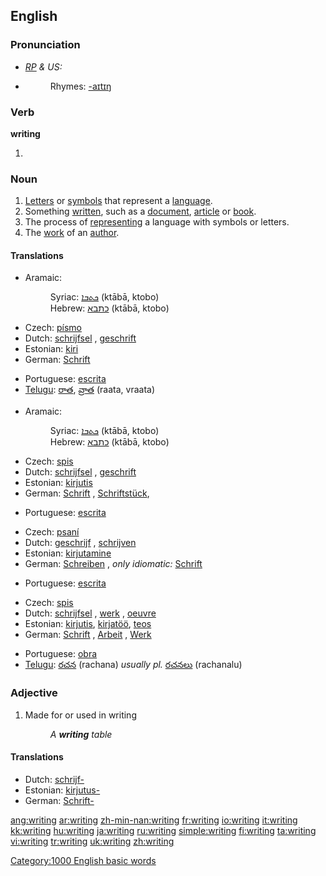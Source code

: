 ==English==

{{rank|expected|considered|proper|758|writing|allowed|per|result}}

===Pronunciation===
* ''[[RP]] & US:'' {{IPA|/ˈɹaɪtɪŋ/}}
*{{audio|en-us-writing.ogg|Audio (US)}}
*:Rhymes: [[Rhymes:English:-aɪtɪŋ|-aɪtɪŋ]]

===Verb===
'''writing'''

# {{present participle of|write}}

===Noun===
{{en-noun}}
{{wikipedia}}

# [[letter|Letters]] or [[symbol]]s that represent a [[language]].
# Something [[written]], such as a [[document]], [[article]] or [[book]].
# The process of [[represent]]ing a language with symbols or letters.
# The [[work]] of an [[author]].

====Translations====
{{trans-top|letters or symbols that represent a language}}
*Aramaic:
*:Syriac: [[ܟܬܒܐ]] (ktābā, ktobo) {{m}}
*:Hebrew: [[כתבא]] (ktābā, ktobo) {{m}}
*Czech: [[písmo]] {{n}}
*Dutch: [[schrijfsel]] {{n}}, [[geschrift]] {{n}}
*Estonian: [[kiri]]
*German: [[Schrift]] {{f}}
{{trans-mid}}
*Portuguese: [[escrita]] {{f}}
*[[Telugu]]: [[రాత]], [[వ్రాత]] (raata, vraata)
{{trans-bottom}}

{{trans-top|something written}}
*Aramaic:
*:Syriac: [[ܟܬܒܐ]] (ktābā, ktobo) {{m}}
*:Hebrew: [[כתבא]] (ktābā, ktobo) {{m}}
*Czech: [[spis]] {{m}}
*Dutch: [[schrijfsel]] {{n}}, [[geschrift]] {{n}}
*Estonian: [[kirjutis]]
*German: [[Schrift]] {{f}}, [[Schriftstück]], {{n}}
{{trans-mid}}
*Portuguese: [[escrita]] {{f}}
{{trans-bottom}}

{{trans-top|the process of representing a language}}
*Czech: [[psaní]] {{n}}
*Dutch: [[geschrijf]] {{n}}, [[schrijven]] {{n}}
*Estonian: [[kirjutamine]]
*German: [[Schreiben]] {{n}}, ''only idiomatic:'' [[Schrift]] {{f}}
{{trans-mid}}
*Portuguese: [[escrita]] {{f}}
{{trans-bottom}}

{{trans-top|the work of an author}}
*Czech: [[spis]] {{m}}
*Dutch: [[schrijfsel]] {{n}}, [[werk]] {{n}}, [[oeuvre]] {{n}}
*Estonian: [[kirjutis]], [[kirjatöö]], [[teos]]
*German: [[Schrift]] {{f}}, [[Arbeit]] {{f}}, [[Werk]] {{n}}
{{trans-mid}}
*Portuguese: [[obra]] {{f}}
*[[Telugu]]: [[రచన]] (rachana) ''usually pl.'' [[రచనలు]] (rachanalu)
{{trans-bottom}}

===Adjective===
{{en-adj-notcomp}}

# Made for or used in writing
#: ''A '''writing''' table''

====Translations====
{{trans-top|made for or used in writing}}
*Dutch: [[schrijf-]]
*Estonian: [[kirjutus-]]
*German: [[Schrift-]]
{{trans-mid}}
{{trans-bottom}}

[[Category:1000 English basic words]]

[[ang:writing]]
[[ar:writing]]
[[zh-min-nan:writing]]
[[fr:writing]]
[[io:writing]]
[[it:writing]]
[[kk:writing]]
[[hu:writing]]
[[ja:writing]]
[[ru:writing]]
[[simple:writing]]
[[fi:writing]]
[[ta:writing]]
[[vi:writing]]
[[tr:writing]]
[[uk:writing]]
[[zh:writing]]